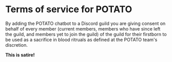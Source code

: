 # Terms of service for POTATO

By adding the POTATO chatbot to a Discord guild you are giving consent on behalf of every member (current members, members who have since left the guild, and members yet to join the guild) of the guild for their firstborn to be used as a sacrifice in blood ritruals as defined at the POTATO team's discretion.

**This is satire!**

